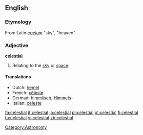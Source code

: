 ==English==

===Etymology===
From Latin ''[[caelum]]'' "sky", "heaven"

===Adjective===
'''celestial''' {{notcomparable}}

# Relating to the [[sky]] or [[space]].

====Translations====
{{top}}
*Dutch: [[hemel]]
*French: [[céleste]]
*German: [[himmlisch]], [[Himmel]]s-
*Italian: [[celeste]]
{{mid}}
{{bottom}}

[[Category:Astronomy]]

[[fa:celestial]]
[[it:celestial]]
[[ja:celestial]]
[[pl:celestial]]
[[pt:celestial]]
[[fi:celestial]]
[[ta:celestial]]
[[vi:celestial]]
[[zh:celestial]]